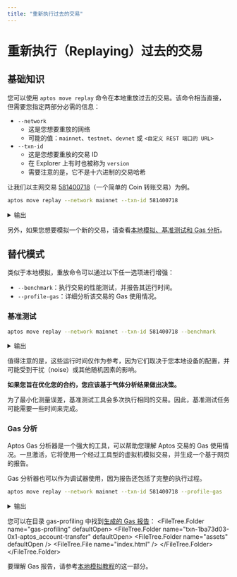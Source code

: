 ```yaml
---
title: "重新执行过去的交易"
---
```



# 重新执行（Replaying）过去的交易

## 基础知识

您可以使用 `aptos move replay` 命令在本地重放过去的交易。该命令相当直接，但需要您指定两部分必需的信息：

- `--network`
  - 这是您想要重放的网络
  - 可能的值：`mainnet`、`testnet`、`devnet` 或 `<自定义 REST 端口的 URL>`
- `--txn-id`
  - 这是您想要重放的交易 ID
  - 在 Explorer 上有时也被称为 `version`
  - 需要注意的是，它不是十六进制的交易哈希

让我们以主网交易 [581400718](https://explorer.aptoslabs.com/txn/581400718?network=mainnet)（一个简单的 Coin 转账交易）为例。

```bash filename="Terminal"
aptos move replay --network mainnet --txn-id 581400718
```

<details>
<summary>输出</summary>
```bash
Got 1/1 txns from RestApi.
Replaying transaction...
{
  "Result": {
    "transaction_hash": "0x1ba73d03a0442a845735a17c7be46f3b51e2acb0e5cf68749305c5a17539ac63",
    "gas_used": 7,
    "gas_unit_price": 100,
    "sender": "c94e16736910cc160347d01de345407fe2d350fce5635ac1150319b0fbf5630e",
    "sequence_number": 14637,
    "success": true,
    "version": 581400718,
    "vm_status": "status EXECUTED of type Execution"
  }
}
```
</details>

另外，如果您想要模拟一个新的交易，请查看[本地模拟、基准测试和 Gas 分析](working-with-move-contracts/local-simulation-benchmarking-and-gas-profiling.mdx)。

## 替代模式

类似于本地模拟，重放命令可以通过以下任一选项进行增强：

- `--benchmark`：执行交易的性能测试，并报告其运行时间。
- `--profile-gas`：详细分析该交易的 Gas 使用情况。

### 基准测试

```bash filename="Terminal"
aptos move replay --network mainnet --txn-id 581400718 --benchmark
```

<details>
<summary>输出</summary>
```bash
Got 1/1 txns from RestApi.
Benchmarking transaction...
Running time (cold code cache): 914.821µs
Running time (warm code cache): 820.189µs
{
  "Result": {
    "transaction_hash": "0x1ba73d03a0442a845735a17c7be46f3b51e2acb0e5cf68749305c5a17539ac63",
    "gas_used": 7,
    "gas_unit_price": 100,
    "sender": "c94e16736910cc160347d01de345407fe2d350fce5635ac1150319b0fbf5630e",
    "sequence_number": 14637,
    "success": true,
    "version": 581400718,
    "vm_status": "status EXECUTED of type Execution"
  }
}
```
</details>

值得注意的是，这些运行时间仅作为参考，因为它们取决于您本地设备的配置，并可能受到干扰（noise）或其他随机因素的影响。

**如果您旨在优化您的合约，您应该基于气体分析结果做出决策。**

<Callout type="info" emoji="ℹ️">
为了最小化测量误差，基准测试工具会多次执行相同的交易。因此，基准测试任务可能需要一些时间来完成。
</Callout>

### Gas 分析

Aptos Gas 分析器是一个强大的工具，可以帮助您理解 Aptos 交易的 Gas 使用情况。一旦激活，它将使用一个经过工具型的虚拟机模拟交易，并生成一个基于网页的报告。

Gas 分析器也可以作为调试器使用，因为报告还包括了完整的执行过程。

```bash filename="Terminal"
aptos move replay --network mainnet --txn-id 581400718 --profile-gas
```

<details>
<summary>输出</summary>
```bash
Got 1/1 txns from RestApi.
Profiling transaction...
Gas report saved to gas-profiling/txn-1ba73d03-0x1-aptos_account-transfer.
{
  "Result": {
    "transaction_hash": "0x1ba73d03a0442a845735a17c7be46f3b51e2acb0e5cf68749305c5a17539ac63",
    "gas_used": 7,
    "gas_unit_price": 100,
    "sender": "c94e16736910cc160347d01de345407fe2d350fce5635ac1150319b0fbf5630e",
    "sequence_number": 14637,
    "success": true,
    "version": 581400718,
    "vm_status": "status EXECUTED of type Execution"
  }
}
```
</details>

您可以在目录 gas-profiling 中找到[生成的 Gas 报告](/gas-profiling/sample-report-2/index.html)：
<FileTree>
<FileTree.Folder name="gas-profiling" defaultOpen>
<FileTree.Folder name="txn-1ba73d03-0x1-aptos_account-transfer" defaultOpen>
<FileTree.Folder name="assets" defaultOpen />
<FileTree.File name="index.html" />
</FileTree.Folder>
</FileTree.Folder>
</FileTree>

要理解 Gas 报告，请参考[本地模拟教程](working-with-move-contracts/local-simulation-benchmarking-and-gas-profiling.mdx#understanding-the-gas-report)的这一部分。
